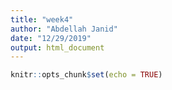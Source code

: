 ```yaml
---
title: "week4"
author: "Abdellah Janid"
date: "12/29/2019"
output: html_document
---
```


```r
knitr::opts_chunk$set(echo = TRUE)
```
